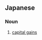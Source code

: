 ==Japanese==
{{ja-kanjitab|じょう|と|しょ|とく|yomi=on}}

===Noun===
{{ja-noun|じょうとしょとく}}

# [[capital gain]]s